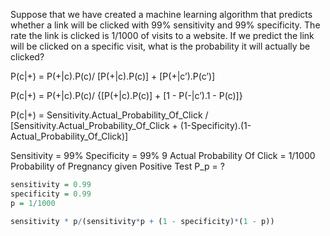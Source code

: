 


Suppose that we have created a machine learning algorithm that predicts whether a link will be clicked with 99% sensitivity and 99% specificity. The rate the link is clicked is 1/1000 of visits to a website. If we predict the link will be clicked on a specific visit, what is the probability it will actually be clicked?

P(c|+) = P(+|c).P(c)/ [P(+|c).P(c)] + [P(+|c').P(c')]

P(c|+) = P(+|c).P(c)/ {[P(+|c).P(c)] + [1 - P(-|c').1 - P(c)]}

P(c|+) = Sensitivity.Actual_Probability_Of_Click / [Sensitivity.Actual_Probability_Of_Click + (1-Specificity).(1-Actual_Probability_Of_Click)]

Sensitivity = 99%
Specificity = 99% 9
Actual Probability Of Click = 1/1000
Probability of Pregnancy given Positive Test P_p = ?

```r
sensitivity = 0.99
specificity = 0.99
p = 1/1000

sensitivity * p/(sensitivity*p + (1 - specificity)*(1 - p))
```
